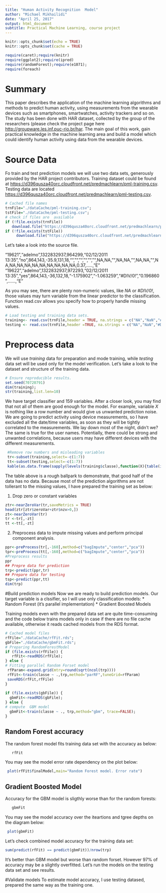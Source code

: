 ```yaml
---
title: "Human Activity Recognition  Model"
author: "Michael Mikhailidi"
date: "April 25, 2017"
output: html_document
subtitle: Practical Machine Learning, course project
---
```


```r
knitr::opts_chunk$set(echo = TRUE)
knitr::opts_chunk$set(cache = TRUE)

require(caret);require(knitr)
require(ggplot2);require(ipred)
require(randomForest);require(e1071);
require(foreach)

```

# Summary

This paper describes the application of the machine learning algorithms and methods to predict human activity, using measurements from the wearable devices such as smartphones, smartwatches, activity trackers and so on. 
The study has been done with HAR dataset, collected by the group of the researchers (please check the project page here [http://groupware.les.inf.puc-rio.br/har](http://groupware.les.inf.puc-rio.br/har).
The main goal of this work, gain practical knowledge in the machine learning area and build a model which could identify human activity using data from the wearable devices. 

# Source Data
Fo train and test prediction models we will use two data sets, generously provided by the HAR project contributors. 
Training dataset could be found at [https://d396qusza40orc.cloudfront.net/predmachlearn/pml-training.csv](https://d396qusza40orc.cloudfront.net/predmachlearn/pml-training.csv).
Testing data are located [https://d396qusza40orc.cloudfront.net/predmachlearn/pml-testing.csv](https://d396qusza40orc.cloudfront.net/predmachlearn/pml-testing.csv).

```r
# Cached file names
trnFile="./dataCache/pml-training.csv";
tstFile="./dataCache/pml-testing.csv";
# check if files are  available
if (!file.exists(trnFile)) 
   download.file("https://d396qusza40orc.cloudfront.net/predmachlearn/pml-training.csv",trnFile,method="auto");
if (!file.exists(tstFile)) 
     download.file("https://d396qusza40orc.cloudfront.net/predmachlearn/pml-testing.csv",tstFile,method="auto");
```
Let's take a look into the source file. 

"19621","adelmo",1322832937,964299,"02/12/2011 13:35","no",864,143,-35.9,131,18,"","","","","","",NA,NA,"",NA,NA,"",NA,NA,"",NA,NA,NA,NA,NA,NA,NA,NA,NA,NA,0.37,.....,"E"
"19622","adelmo",1322832937,972293,"02/12/2011 13:35","yes",864,143,-36,132,18,"-1.175902","-1.063259","#DIV/0!","0.196860",......,"E"

As you may see, there are plenty non-numeric values, like *NA* or *#DIV/0!*, those values may turn variable from the linear predictor to the classification. Function read.csv allows you specify how to properly handle missing values.
```r
# Load testing and training data sets.
training<- read.csv(trnFile,header = TRUE, na.strings = c("NA","NaN","#DIV/0!"));
testing <- read.csv(trnFile,header =TRUE, na.strings = c("NA","NaN","#DIV/0!"));
```
# Preprocess  data
We will use _training_ data for preparation and mode training, while  _testing_  data set will be used only for the model verification. Let's take a look to the dataset and structure of the training data. 
```r
# Ensure reproducible results.
set.seed(70720791)
dim(training);
str(training,list.len=10)
```
We have target classifier and 159 variables. After a closer look, you may find that not all of them are good enough for the model. For example, variable  *X* is nothing like a row number and would give us unwanted prediction noise. We are going to predict activity using device measurements, so I have excluded all the date/time variables, as soon as they will be tightly correlated to the measurements. We lay down most of the night, didn't we? The same is true for the user names. Potentially, there could be strong and unwanted correlations,  because users may have different devices with the different measurements. 

```r
 #Remove row numbers and misleading variables
 tr<-subset(training,select=-c(1:7))
 tt<-subset(testing,select=-c(1:7))
 kable(as.data.frame(sapply(levels(training$classe),function(X){table(is.na(training[training$classe == X,]))})))
```

The table above is a rough ballpark to demonstrate, that good half of the data has no data. Because most of the prediction algorithms are not tollerant to the missing values, I have prepared the training set  as below:

1. Drop zero or constant variables   
```r
ztr<-nearZeroVar(tr,saveMetrics = TRUE)
head(ztr[ztr$zeroVar+ztr$nzv>0,])
zt<-nearZeroVar(tr)
tr <-tr[,-zt]
tt <-tt[,-zt]
``` 

2. Preprocess data to impute missing values and perform principal component analysis.
```r
ppr<-preProcess(tr[,-160],method=c("bagImpute","center","pca"))
tpr<-preProcess(tt[,-160],method=c("bagImpute","center","pca"))
#Preprocess results
ppr
## Prepre data for prediction
trp<-predict(ppr,tr)
## Prepare data for testing
tsp<-predict(ppr,tt)
dim(trp)
```

#Build prediction models
Now we are ready to build prediction models. Our target variable is a clssifier, so I will use only classification models: 
* Random Forest (it's parallel implementation)
* Gradient Boosted Models

Training models even with the prepared data set are quite time-consuming and the code below trains models only in case if there are no file cache available, otherwise it reads cached models from the RDS format. 

```r
# Cached model files
rfFile="./dataCache/rfFit.rds";
gbFile="./dataCache/gbmFit.rds";
# Preparing RandomForestModel 
if (file.exists(rfFile)) {
   rfFit<-readRDS(rfFile);
} else {
# Fitting parallel Random Forset model
 rfParam<-expand.grid(mtry=round(sqrt(ncol(trp))))
 rfFit<-train(classe ~ .,trp,method="parRF",tuneGrid=rfParam) 
 saveRDS(rfFit,rfFile)
}
  
if (file.exists(gbFile)) {
  gbmFit<-readRDS(gbFile);
} else {
# compute  GBM model
  gbmFit<-train(classe ~ ., trp,method="gbm", trace=FALSE);
}
```

## Random Forest accuracy
The random forest model fits training data set with the accuracy as below:
```r
   rfFit
```

You may see the model error rate dependency on the plot below:
```r
 plot(rfFit$finalModel,main="Random Forest model. Error rate")
```

## Gradient Boosted Model
Accuracy for the GBM model is sligthly worse than for the random forests:
```r
   gbmFit
```
You may see the model accuracy over the iteartions and tgree depths   on the diagram below:
```r
 plot(gbmFit)
```

Let's check combined model accuracy for the training data set:
```r
sum(predict(rfFit) == predict(gbmFit))/nrow(trp)
```
It's better than GBM model but worse than random forset. However 97% of accuracy may be a slightly overfitted. Let's run the models on the testing data set and see results.

#Validate models
To estimate model accuracy, I use testing datased, prepared the same way as the training one.


